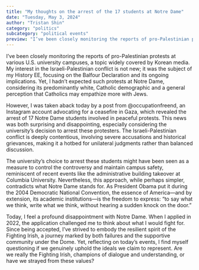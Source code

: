 ```yaml
---
title: "My thoughts on the arrest of the 17 students at Notre Dame"
date: "Tuesday, May 3, 2024"
author: "Tristan Shin"
category: "politics"
subcategory: "political events"
preview: "I’ve been closely monitoring the reports of pro-Palestinian protests at various U.S. university campuses, a topic widely covered by Korean media. My interest in the Israeli-Palestinian conflict is not new; it was the subject of my History EE, focusing on the Balfour Declaration and its ongoing implications. Yet, I hadn’t expected such protests at Notre Dame, considering its predominantly white, Catholic demographic and a general perception that Catholics may empathize more with Jews..."
---
```


I’ve been closely monitoring the reports of pro-Palestinian protests at various U.S. university campuses, a topic widely covered by Korean media. My interest in the Israeli-Palestinian conflict is not new; it was the subject of my History EE, focusing on the Balfour Declaration and its ongoing implications. Yet, I hadn’t expected such protests at Notre Dame, considering its predominantly white, Catholic demographic and a general perception that Catholics may empathize more with Jews.

However, I was taken aback today by a post from @occupationfreend, an Instagram account advocating for a ceasefire in Gaza, which revealed the arrest of 17 Notre Dame students involved in peaceful protests. This news was both surprising and disappointing, especially considering the university’s decision to arrest these protesters. The Israeli-Palestinian conflict is deeply contentious, involving severe accusations and historical grievances, making it a hotbed for unilateral judgments rather than balanced discussion.

The university’s choice to arrest these students might have been seen as a measure to control the controversy and maintain campus safety, reminiscent of recent events like the administrative building takeover at Columbia University. Nevertheless, this approach, while perhaps simpler, contradicts what Notre Dame stands for. As President Obama put it during the 2004 Democratic National Convention, the essence of America—and by extension, its academic institutions—is the freedom to express: “to say what we think, write what we think, without hearing a sudden knock on the door.”

Today, I feel a profound disappointment with Notre Dame. When I applied in 2022, the application challenged me to think about what I would fight for. Since being accepted, I’ve strived to embody the resilient spirit of the Fighting Irish, a journey marked by both failures and the supportive community under the Dome. Yet, reflecting on today’s events, I find myself questioning if we genuinely uphold the ideals we claim to represent. Are we really the Fighting Irish, champions of dialogue and understanding, or have we strayed from these values?
